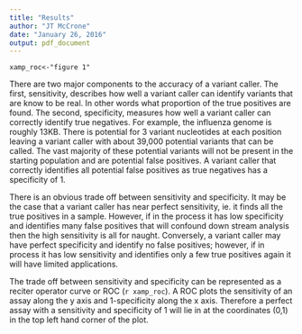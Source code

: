 ```yaml
---
title: "Results"
author: "JT McCrone"
date: "January 26, 2016"
output: pdf_document
---
```

```{r.message=F,echo=F}
xamp_roc<-"figure 1"
```

There are two major components to the accuracy of a variant caller. The first, sensitivity, describes how well a variant caller can identify variants that are know to be real. In other words what proportion of the true positives are found.  The second, specificity, measures how well a variant caller can correctly identify true negatives. For example, the influenza genome is roughly 13KB. There is potential for 3 variant nucleotides at each position leaving a variant caller with about 39,000 potential variants that can be called. The vast majority of these potential variants will not be present in the starting population and are potential false positives. A variant caller that correctly identifies all potential false positives as true negatives has a specificity of 1.

There is an obvious trade off between sensitivity and specificity. It may be the case that a variant caller has near perfect sensitivity, ie. it finds all the true positives in a sample. However, if in the process it has low specificity and identifies many false positives that will confound down stream analysis then the high sensitivity is all for naught. Conversely, a variant caller may have perfect specificity and identify no false positives; however, if in process it has low sensitivity and identifies only a few true positives again it will have limited applications. 

The trade off between sensitivity and specificity can be represented as a reciter operator curve or ROC (`r xamp_roc`). A ROC plots the sensitivity of an assay along the y axis and 1-specificity along the x axis. Therefore a perfect assay with a sensitivity and specificity of 1 will lie in at the coordinates (0,1) in the top left hand corner of the plot. 